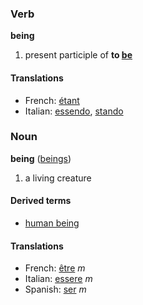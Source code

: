 ===Verb===
'''being'''

# present participle of '''to [[be]]'''

====Translations====
*French: [[étant]]
*Italian: [[essendo]], [[stando]]

===Noun===
'''being''' ([[beings]])

# a living creature

====Derived terms====
*[[human being]]

====Translations====
*French: [[être]] ''m''
*Italian: [[essere]] ''m''
*Spanish: [[ser]] ''m''